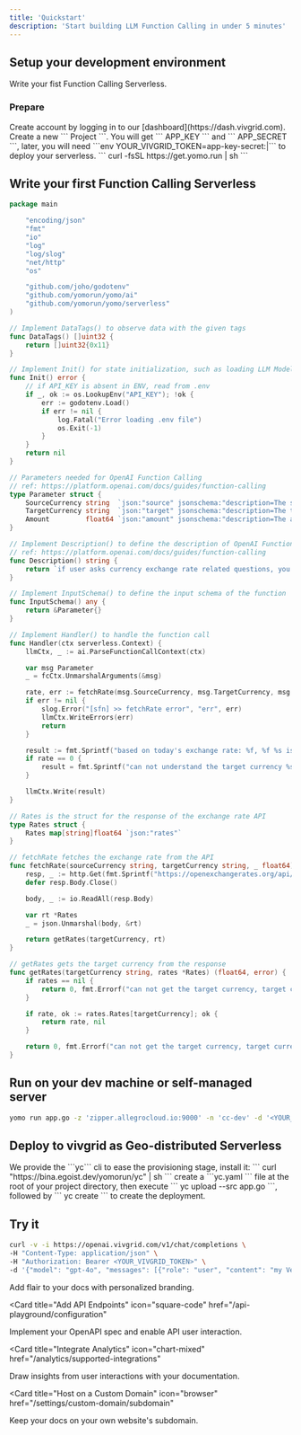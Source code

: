 ```yaml
---
title: 'Quickstart'
description: 'Start building LLM Function Calling in under 5 minutes'
---
```


## Setup your development environment

Write your fist Function Calling Serverless.

### Prepare

<AccordionGroup>
  <Accordion icon="rectangle-terminal" title="Create account on vivgrid">
    Create account by logging in to our [dashboard](https://dash.vivgrid.com).
    Create a new ``` Project ```. You will get ``` APP_KEY ``` and ``` APP_SECRET ```, 
		later, you will need ```env YOUR_VIVGRID_TOKEN=app-key-secret:<APP_KEY>|<APP_SECRET>``` to deploy your serverless.
  </Accordion>
  <Accordion icon="github" title="Install the Stateful Serverless Framework: YoMo">
    ``` curl -fsSL https://get.yomo.run | sh ```
  </Accordion>
</AccordionGroup>

## Write your first Function Calling Serverless

```go app.go
package main

	"encoding/json"
	"fmt"
	"io"
	"log"
	"log/slog"
	"net/http"
	"os"

	"github.com/joho/godotenv"
	"github.com/yomorun/yomo/ai"
	"github.com/yomorun/yomo/serverless"
)

// Implement DataTags() to observe data with the given tags
func DataTags() []uint32 {
	return []uint32{0x11}
}

// Implement Init() for state initialization, such as loading LLM Model to GPU memory.
func Init() error {
	// if API_KEY is absent in ENV, read from .env
	if _, ok := os.LookupEnv("API_KEY"); !ok {
		err := godotenv.Load()
		if err != nil {
			log.Fatal("Error loading .env file")
			os.Exit(-1)
		}
	}
	return nil
}

// Parameters needed for OpenAI Function Calling
// ref: https://platform.openai.com/docs/guides/function-calling
type Parameter struct {
	SourceCurrency string  `json:"source" jsonschema:"description=The source currency to be queried in 3-letter ISO 4217 format"`
	TargetCurrency string  `json:"target" jsonschema:"description=The target currency to be queried in 3-letter ISO 4217 format"`
	Amount         float64 `json:"amount" jsonschema:"description=The amount of the currency to be converted to the target currency"`
}

// Implement Description() to define the description of OpenAI Function Calling
// ref: https://platform.openai.com/docs/guides/function-calling
func Description() string {
	return `if user asks currency exchange rate related questions, you should call this function. But if the source currency is other than USD (US Dollar), you should ignore calling tools.`
}

// Implement InputSchema() to define the input schema of the function
func InputSchema() any {
	return &Parameter{}
}

// Implement Handler() to handle the function call
func Handler(ctx serverless.Context) {
	llmCtx, _ := ai.ParseFunctionCallContext(ctx)

	var msg Parameter
	_ = fcCtx.UnmarshalArguments(&msg)

	rate, err := fetchRate(msg.SourceCurrency, msg.TargetCurrency, msg.Amount)
	if err != nil {
		slog.Error("[sfn] >> fetchRate error", "err", err)
		llmCtx.WriteErrors(err)
		return
	}

	result := fmt.Sprintf("based on today's exchange rate: %f, %f %s is equivalent to approximately %f %s", rate, msg.Amount, msg.SourceCurrency, msg.Amount*rate, msg.TargetCurrency)
	if rate == 0 {
		result = fmt.Sprintf("can not understand the target currency %s", msg.TargetCurrency)
	}

	llmCtx.Write(result)
}

// Rates is the struct for the response of the exchange rate API
type Rates struct {
	Rates map[string]float64 `json:"rates"`
}

// fetchRate fetches the exchange rate from the API
func fetchRate(sourceCurrency string, targetCurrency string, _ float64) (float64, error) {
	resp, _ := http.Get(fmt.Sprintf("https://openexchangerates.org/api/latest.json?app_id=%s&base=%s&symbols=%s", os.Getenv("API_KEY"), sourceCurrency, targetCurrency))
	defer resp.Body.Close()

	body, _ := io.ReadAll(resp.Body)

	var rt *Rates
	_ = json.Unmarshal(body, &rt)

	return getRates(targetCurrency, rt)
}

// getRates gets the target currency from the response
func getRates(targetCurrency string, rates *Rates) (float64, error) {
	if rates == nil {
		return 0, fmt.Errorf("can not get the target currency, target currency is %s", targetCurrency)
	}

	if rate, ok := rates.Rates[targetCurrency]; ok {
		return rate, nil
	}

	return 0, fmt.Errorf("can not get the target currency, target currency is %s", targetCurrency)
}
```

## Run on your dev machine or self-managed server

```sh
yomo run app.go -z 'zipper.allegrocloud.io:9000' -n 'cc-dev' -d '<YOUR_VIVGRID_TOKEN>'
```

## Deploy to vivgrid as Geo-distributed Serverless

<AccordionGroup>
  <Accordion icon="message-bot" title="Install the cli">
    We provide the ```yc``` cli to ease the provisioning stage, install it:
    ``` curl "https://bina.egoist.dev/yomorun/yc" | sh ```
  </Accordion>
  <Accordion icon="rocket" title="Deploy your serverless to all regions">
  create a ```yc.yaml ``` file at the root of your project directory, then execute 
    ``` yc upload --src app.go ```, followed by ``` yc create ``` to create the deployment.
  </Accordion>
</AccordionGroup>

## Try it

```sh
curl -v -i https://openai.vivgrid.com/v1/chat/completions \
-H "Content-Type: application/json" \
-H "Authorization: Bearer <YOUR_VIVGRID_TOKEN>" \
-d '{"model": "gpt-4o", "messages": [{"role": "user", "content": "my Vercel pg database service cost $0.1 per hour, how much will I pay in JPY every month?"}], "stream": true}'
```

<CardGroup>

<Card title="Style Your Docs" icon="paintbrush" href="/settings/global">
  Add flair to your docs with personalized branding.
</Card>

<Card
  title="Add API Endpoints"
  icon="square-code"
  href="/api-playground/configuration"
>
  Implement your OpenAPI spec and enable API user interaction.
</Card>

<Card
  title="Integrate Analytics"
  icon="chart-mixed"
  href="/analytics/supported-integrations"
>
  Draw insights from user interactions with your documentation.
</Card>

<Card
  title="Host on a Custom Domain"
  icon="browser"
  href="/settings/custom-domain/subdomain"
>
  Keep your docs on your own website's subdomain.
</Card>

</CardGroup>
